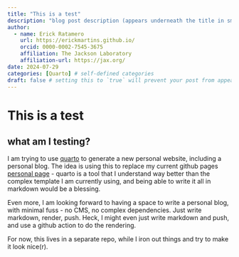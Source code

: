 ```yaml
---
title: "This is a test"
description: "blog post description (appears underneath the title in smaller text) which is included on the listing page"
author:
  - name: Erick Ratamero
    url: https://erickmartins.github.io/
    orcid: 0000-0002-7545-3675
    affiliation: The Jackson Laboratory
    affiliation-url: https://jax.org/ 
date: 2024-07-29
categories: [Quarto] # self-defined categories
draft: false # setting this to `true` will prevent your post from appearing on your listing page until you're ready!
---
```


# This is a test

## what am I testing?

I am trying to use [quarto](https://quarto.org) to generate a new personal website, including a personal blog. The idea is using this to replace my current github pages [personal page](https://erickmartins.github.io) - quarto is a tool that I understand way better than the complex template I am currently using, and being able to write it all in markdown would be a blessing.

Even more, I am looking forward to having a space to write a personal blog, with minimal fuss - no CMS, no complex dependencies. Just write markdown, render, push. Heck, I might even just write markdown and push, and use a github action to do the rendering.

For now, this lives in a separate repo, while I iron out things and try to make it look nice(r). 